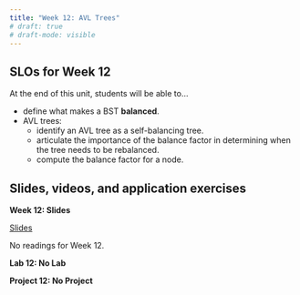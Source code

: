 ```yaml
---
title: "Week 12: AVL Trees"
# draft: true
# draft-mode: visible
---
```


## SLOs for Week 12

At the end of this unit, students will be able to...

-   define what makes a BST **balanced**.
-   AVL trees:
    -   identify an AVL tree as a self-balancing tree.
    -   articulate the importance of the balance factor in determining when the tree needs to be rebalanced.
    -   compute the balance factor for a node.

## Slides, videos, and application exercises

::::: slide-deck
**Week 12: Slides**

::: slides
[Slides](https://docs.google.com/presentation/d/1SeV3cE7iJItPtG4V9eSg_0HgpqkHDeVSyMvwP2n5m8Y/edit?usp=sharing){target="_blank"}
:::

::: reading
No readings for Week 12.
:::
:::::

<!-- ## Lab -->

::: lab
**Lab 12: No Lab**
:::

<!-- ## Homework assignments -->

::: homework
**Project 12: No Project**
:::